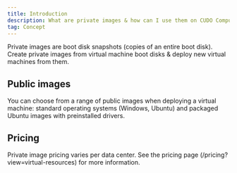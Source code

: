 ```yaml
---
title: Introduction
description: What are private images & how can I use them on CUDO Compute?
tag: Concept
---
```


Private images are boot disk snapshots (copies of an entire boot disk). Create private images from virtual machine boot disks & deploy new virtual machines from them.

## Public images

You can choose from a range of public images when deploying a virtual machine: standard operating systems (Windows, Ubuntu) and packaged Ubuntu images with preinstalled drivers.


<PublicImagesGrid />

## Pricing

Private image pricing varies per data center. See the pricing page (/pricing?view=virtual-resources) for more information.
